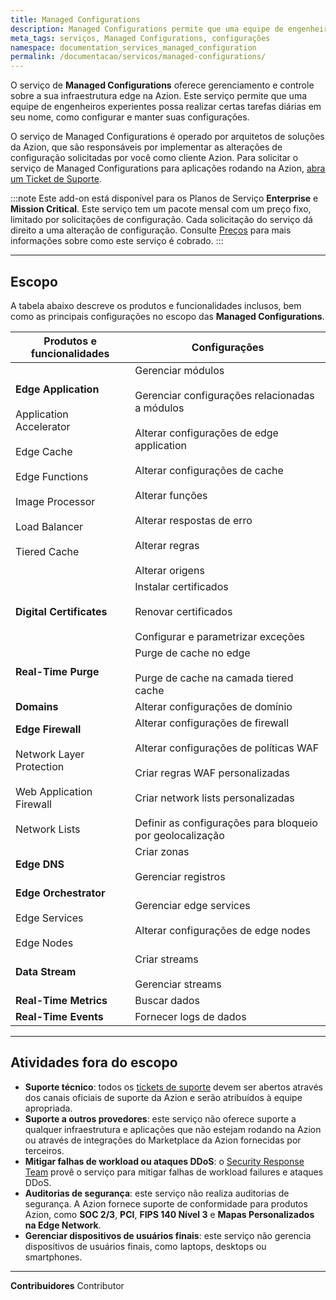 ```yaml
---
title: Managed Configurations
description: Managed Configurations permite que uma equipe de engenheiros experientes possa realizar certas tarefas diárias em seu nome, como configurar e manter suas configurações.
meta_tags: serviços, Managed Configurations, configurações
namespace: documentation_services_managed_configuration
permalink: /documentacao/servicos/managed-configurations/
---
```


O serviço de **Managed Configurations** oferece gerenciamento e controle sobre a sua infraestrutura edge na Azion. Este serviço permite que uma equipe de engenheiros experientes possa realizar certas tarefas diárias em seu nome, como configurar e manter suas configurações.

O serviço de Managed Configurations é operado por arquitetos de soluções da Azion, que são responsáveis por implementar as alterações de configuração solicitadas por você como cliente Azion. Para solicitar o serviço de Managed Configurations para aplicações rodando na Azion, [abra um Ticket de Suporte](https://tickets.azion.com/).

:::note
Este add-on está disponível para os Planos de Serviço **Enterprise** e **Mission Critical**. Este serviço tem um pacote mensal com um preço fixo, limitado por solicitações de configuração. Cada solicitação do serviço dá direito a uma alteração de configuração. Consulte [Preços](/pt-br/documentacao/produtos/precos/) para mais informações sobre como este serviço é cobrado.
:::

---

## Escopo

A tabela abaixo descreve os produtos e funcionalidades inclusos, bem como as principais configurações no escopo das **Managed Configurations**.

| Produtos e funcionalidades | Configurações |
| --- | --- |
| **Edge Application**<br></br>Application Accelerator<br></br>Edge Cache<br></br>Edge Functions<br></br>Image Processor<br></br>Load Balancer<br></br>Tiered Cache | Gerenciar módulos <br></br>Gerenciar configurações relacionadas a módulos<br></br>Alterar configurações de edge application<br></br>Alterar configurações de cache<br></br>Alterar funções<br></br>Alterar respostas de erro<br></br>Alterar regras<br></br>Alterar origens |
| **Digital Certificates** | Instalar certificados<br></br>Renovar certificados<br></br>Configurar e parametrizar exceções |
| **Real-Time Purge** | Purge de cache no edge<br></br>Purge de cache na camada tiered cache |
| **Domains** | Alterar configurações de domínio |
| **Edge Firewall**<br></br>Network Layer Protection<br></br>Web Application Firewall<br></br>Network Lists | Alterar configurações de firewall<br></br>Alterar configurações de políticas WAF<br></br>Criar regras WAF personalizadas<br></br>Criar network lists personalizadas<br></br>Definir as configurações para bloqueio por geolocalização |
| **Edge DNS** | Criar zonas<br></br>Gerenciar registros | 
| **Edge Orchestrator**<br></br>Edge Services<br></br>Edge Nodes | Gerenciar edge services<br></br>Alterar configurações de edge nodes |
| **Data Stream** | Criar streams<br></br>Gerenciar streams |
| **Real-Time Metrics** | Buscar dados |
| **Real-Time Events** | Fornecer logs de dados |

---

## Atividades fora do escopo

- **Suporte técnico**: todos os [tickets de suporte](/pt-br/documentacao/produtos/guias/abrir-tickets/) devem ser abertos através dos canais oficiais de suporte da Azion e serão atribuídos à equipe apropriada.
- **Suporte a outros provedores**: este serviço não oferece suporte a qualquer infraestrutura e aplicações que não estejam rodando na Azion ou através de integrações do Marketplace da Azion fornecidas por terceiros.
- **Mitigar falhas de workload ou ataques DDoS**: o [Security Response Team](/pt-br/documentacao/servicos/security-response-team/) provê o serviço para mitigar falhas de workload failures e ataques DDoS.
- **Auditorias de segurança**: este serviço não realiza auditorias de segurança. A Azion fornece suporte de conformidade para produtos Azion, como **SOC 2/3**, **PCI**, **FIPS 140 Nível 3** e **Mapas Personalizados na Edge Network**.
- **Gerenciar dispositivos de usuários finais**: este serviço não gerencia dispositivos de usuários finais, como laptops, desktops ou smartphones.

---


**Contribuidores** <ContributorList>Contributor</ContributorList>
